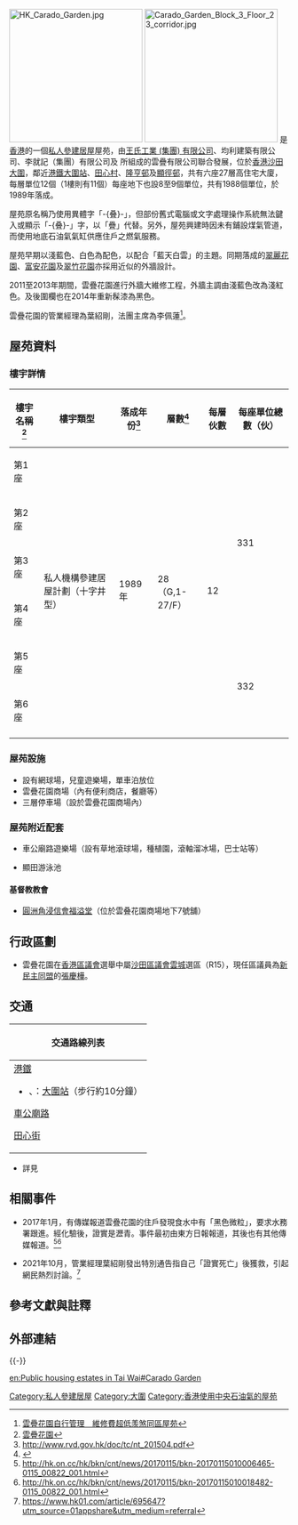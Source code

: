 {{HKPublicHousing
| housename = 雲疊花園 <br> Carado Garden
| authority = 
| photo = Carado Garden after renovation.jpg
| phototitle = 雲疊花園
| district = 沙田區
| type = 4
| year = 1989年
| blocknumber = 6
| rentalflats = 1,988
| flatsize = 482 - 667
| household = 
| auth =
| website = 
}}
[[File:HK_Carado_Garden.jpg|240px]]
[[File:Carado_Garden_Block_3_Floor_23_corridor.jpg|240px]]
{{engname|雲疊花園|Carado Garden}}是[[香港|香港]]的一個[[私人參建居屋|私人參建居屋]]屋苑，由[[王氏國際|王氏工業 (集團) 有限公司]]、均利建築有限公司、李就記（集團）有限公司及 {{Lang|en|Pentam Limited}} 所組成的雲疊有限公司聯合發展，位於[[香港|香港]][[沙田_(香港)|沙田]][[大圍|大圍]]，鄰近[[港鐵|港鐵]][[大圍站|大圍站]]、[[田心圍|田心村]]、[[隆亨邨|隆亨邨]]及[[顯徑邨|顯徑邨]]，共有六座27層高住宅大廈，每層單位12個（1樓則有11個）每座地下也設8至9個單位，共有1988個單位，於1989年落成。

屋苑原名稱乃使用異體字「-{叠}-」，但部份舊式電腦或文字處理操作系統無法鍵入或顯示「-{叠}-」字，以「疊」代替。另外，屋苑興建時因未有鋪設煤氣管道，而使用地底石油氣氣缸供應住戶之燃氣服務。

屋苑早期以淺藍色、白色為配色，以配合「藍天白雲」的主題。同期落成的[[翠麗花園_(上水)|翠麗花園]]、[[富安花園|富安花園]]及[[翠竹花園|翠竹花園]]亦採用近似的外牆設計。

2011至2013年期間，雲疊花園進行外牆大維修工程，外牆主調由淺藍色改為淺紅色。及後圍欄也在2014年重新髹漆為黑色。

雲疊花園的管業經理為葉紹剛，法團主席為李佩蓮<ref>[https://hk.on.cc/hk/bkn/cnt/news/20160701/bkn-20160701003001149-0701_00822_001.html 雲疊花園自行管理　維修費超低羡煞同區屋苑]</ref>。

== 屋苑資料 ==

=== 樓宇詳情 ===
{| class="wikitable" style="text-align: center"
|-
! 樓宇名稱<ref>[http://www.housingauthority.gov.hk/b5/interactivemap/court/0,,3-0-7_5435,00.html 雲疊花園]</ref> !! 樓宇類型 !! 落成年份<ref>http://www.rvd.gov.hk/doc/tc/nt_201504.pdf</ref>
!層數<ref name=":12">{{Cite web|title=中原數據 - 大圍 雲疊花園 的全部期數|url=https://hk.centadata.com/basicinfo.aspx?type=2&code=DFDVURVSRV&ref=CD2_Detail|author=中原地產}}</ref>
!每層伙數
!每座單位總數（伙）
|-
| 第1座
| rowspan="6" | 私人機構參建居屋計劃（十字井型）
| rowspan="6" | 1989年
| rowspan="8" |28<br>（G,1-27/F）
| rowspan="6" |12
| rowspan="4" |331
|-
| 第2座
|-
| 第3座
|-
| 第4座
|-
| 第5座
| rowspan="2" |332
|-
| 第6座
|-
|}

=== 屋苑設施 ===
*設有網球場，兒童遊樂場，單車泊放位
*雲疊花園商場（內有便利商店，餐廳等）
*三層停車場（設於雲疊花園商場內）

=== 屋苑附近配套 ===
*車公廟路遊樂場（設有草地滾球場，種植園，滾軸溜冰場，巴士站等）

*顯田游泳池

====基督教教會====
*[http://yckbsbc.wix.com/bsbc 圓洲角浸信會福溢堂]（位於雲叠花園商場地下7號舖）

==行政區劃==
* 雲疊花園在[[香港區議會|香港區議會]]選舉中屬[[沙田區議會|沙田區議會]][[雲城_(選區)|雲城]]選區（R15），現任區議員為[[新民主同盟|新民主同盟]]的[[張慶樺|張慶樺]]。

== 交通 ==
{| class="mw-collapsible mw-collapsed wikitable" style="background:white; margin: 0 auto; width: auto;" 
! 交通路線列表
|-
|
;[[港鐵|港鐵]]
*{{港鐵路線標誌|EAL}}、{{港鐵路線標誌|TML}}：[[大圍站|大圍站]]（步行約10分鐘）

;[[車公廟路|車公廟路]]
{{九龍新界巴士簡單列表|80|80A|81S|82K|85B|87B|281M|N281}}
{{過海隧道巴士簡單列表|686|985|985B}}
{{新界專線小巴簡單列表|803|803K|804}}

;[[田心街|田心街]]
{{九龍新界巴士簡單列表|46S|46X|80|80A|80P|81S|82K|85B|87B|88K|281M|286X|N281}}
{{過海隧道巴士簡單列表|686|985|985B}}
{{新界專線小巴簡單列表|63S|68K|803|804|812}}
{{新界居民巴士簡單列表|NR833}}
|}

* 詳見{{hkbus|雲叠花園}}

== 相關事件 ==
* 2017年1月，有傳媒報道雲疊花園的住戶發現食水中有「黑色微粒」，要求水務署跟進。經化驗後，證實是瀝青。事件最初由東方日報報道，其後也有其他傳媒報道。<ref>http://hk.on.cc/hk/bkn/cnt/news/20170115/bkn-20170115010006465-0115_00822_001.html</ref><ref>http://hk.on.cc/hk/bkn/cnt/news/20170115/bkn-20170115010018482-0115_00822_001.html</ref>

* 2021年10月，管業經理葉紹剛發出特別通告指自己「證實死亡」後獲救，引起網民熱烈討論。<ref>https://www.hk01.com/article/695647?utm_source=01appshare&utm_medium=referral</ref>

== 參考文獻與註釋 ==
{{reflist|2}}

== 外部連結 ==
{{commonscat-inline|Carado Garden}}

{{-}}
{{私人參建居屋屋苑}}
{{沙田區居屋屋苑}}

[[Category:私人參建居屋|Category:私人參建居屋]]
[[Category:大圍|Category:大圍]]
[[Category:香港使用中央石油氣的屋苑|Category:香港使用中央石油氣的屋苑]]
[[en:Public_housing_estates_in_Tai_Wai#Carado_Garden|en:Public housing estates in Tai Wai#Carado Garden]]